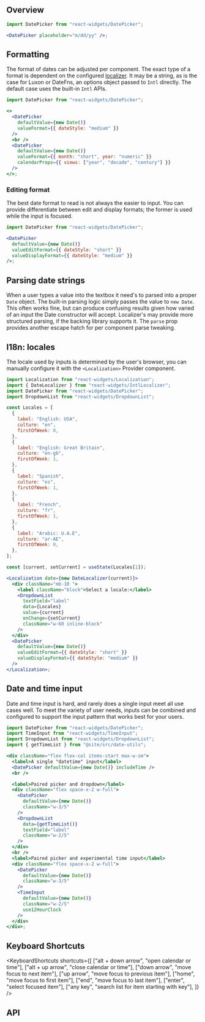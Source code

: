 
## Overview

```jsx live showImports
import DatePicker from "react-widgets/DatePicker";

<DatePicker placeholder="m/dd/yy" />;
```

## Formatting

The format of dates can be adjusted per component. The exact type of a format is
dependent on the configured [localizer](localization). It may be a string, as is the
case for Luxon or DateFns, an options object passed to `Intl` directly. The default
case uses the built-in `Intl` APIs.

```jsx live
import DatePicker from "react-widgets/DatePicker";

<>
  <DatePicker
    defaultValue={new Date()}
    valueFormat={{ dateStyle: "medium" }}
  />
  <br />
  <DatePicker
    defaultValue={new Date()}
    valueFormat={{ month: "short", year: "numeric" }}
    calendarProps={{ views: ["year", "decade", "century"] }}
  />
</>;
```

### Editing format

The best date format to read is not always the easier to input. You can provide differentiate
between edit and display formats; the former is used while the input is focused.

```jsx live
import DatePicker from "react-widgets/DatePicker";

<DatePicker
  defaultValue={new Date()}
  valueEditFormat={{ dateStyle: "short" }}
  valueDisplayFormat={{ dateStyle: "medium" }}
/>;
```

## Parsing date strings

When a user types a value into the textbox it need's to parsed into a proper `Date`
object. The built-in parsing logic simply passes the value to `new Date`. This often
works fine, but can produce confusing results given how varied of an input the Date
constructor will accept. Localizer's may provide more structured parsing,
if the backing library supports it. The `parse` prop provides another escape hatch for per
component parse tweaking.

## I18n: locales

The locale used by inputs is determined by the user's browser, you can manually
configure it with the `<Localization>` Provider component.

```jsx live renderAsComponent
import Localization from "react-widgets/Localization";
import { DateLocalizer } from "react-widgets/IntlLocalizer";
import DatePicker from "react-widgets/DatePicker";
import DropdownList from "react-widgets/DropdownList";

const Locales = [
  {
    label: "English: USA",
    culture: "en",
    firstOfWeek: 0,
  },
  {
    label: "English: Great Britain",
    culture: "en-gb",
    firstOfWeek: 1,
  },
  {
    label: "Spanish",
    culture: "es",
    firstOfWeek: 1,
  },
  {
    label: "French",
    culture: "fr",
    firstOfWeek: 1,
  },
  {
    label: "Arabic: U.A.E",
    culture: "ar-AE",
    firstOfWeek: 0,
  },
];

const [current, setCurrent] = useState(Locales[1]);

<Localization date={new DateLocalizer(current)}>
  <div className="mb-10 ">
    <label className="block">Select a locale:</label>
    <DropdownList
      textField="label"
      data={Locales}
      value={current}
      onChange={setCurrent}
      className="w-60 inline-block"
    />
  </div>
  <DatePicker
    defaultValue={new Date()}
    valueEditFormat={{ dateStyle: "short" }}
    valueDisplayFormat={{ dateStyle: "medium" }}
  />
</Localization>;
```

## Date and time input

Date and time input is hard, and rarely does a single input meet all use cases
well. To meet the variety of user needs, inputs can be combined and configured to
support the input pattern that works best for your users.

```jsx live
import DatePicker from "react-widgets/DatePicker";
import TimeInput from "react-widgets/TimeInput";
import DropdownList from "react-widgets/DropdownList";
import { getTimeList } from "@site/src/date-utils";

<div className="flex flex-col items-start max-w-sm">
  <label>A single "datetime" input</label>
  <DatePicker defaultValue={new Date()} includeTime />
  <br />

  <label>Paired picker and dropdown</label>
  <div className="flex space-x-2 w-full">
    <DatePicker
      defaultValue={new Date()}
      className="w-3/5"
    />
    <DropdownList
      data={getTimeList()}
      textField="label"
      className="w-2/5"
    />
  </div>
  <br />
  <label>Paired picker and experimental time input</label>
  <div className="flex space-x-2 w-full">
    <DatePicker
      defaultValue={new Date()}
      className="w-3/5"
    />
    <TimeInput
      defaultValue={new Date()}
      className="w-2/5"
      use12HourClock
    />
  </div>
</div>;
```

## Keyboard Shortcuts

<KeyboardShortcuts
  shortcuts={[
    ["alt + down arrow", "open calendar or time"],
    ["alt + up arrow", "close calendar or time"],
    ["down arrow", "move focus to next item"],
    ["up arrow", "move focus to previous item"],
    ["home", "move focus to first item"],
    ["end", "move focus to last item"],
    ["enter", "select focused item"],
    ["any key", "search list for item starting with key"],
  ]}
/>

## API

<PropsList props={DatePickerMetadata.props} />
